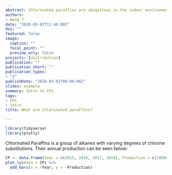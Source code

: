 ```yaml
---
abstract: Chlorinated paraffins are ubiquitous in the indoor environment.
authors:
- Wang T
date: "2020-03-02T11:40:00Z"
doi: ""
featured: false
image:
  caption: ""
  focal_point: ""
  preview_only: false
projects: [distribution]
publication: ""
publication_short: ""
publication_types:
- "2"
publishDate: "2020-03-02T00:00:00Z"
slides: example
summary: Intro to CPs
tags:
- CPs
- intro
title: What are chlorinated paraffins?

---
```


```r
library(tidyverse)
library(plotly)

```


Chlorinated Paraffins is a group of alkanes with varying degrees of chlorine substitutions.
Their annual production can be seen below:
```r

CP <- data.frame(Year = c(2015, 2016, 2017, 2018), Production = c(1000000, 1100000, 1200000, 1300000))
plot_ly(data = CP) %>% 
  add_bars(x = ~Year, y = ~Production)

```


